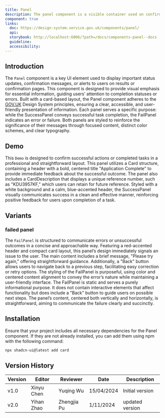 ```yaml
---
title: Panel
description: The panel component is a visible container used on confirmation or results pages to highlight important content.
component: true
links:
  doc: https://design-system.service.gov.uk/components/panel/
  api:
  storybook: http://localhost:6006/?path=/docs/components-panel--docs
  guideline:
  accessibility:
---
```


## Introduction

The `Panel` component is a key UI element used to display important status updates, confirmation messages, or alerts to users on results or confirmation pages. This component is designed to provide visual emphasis for essential information, guiding users’ attention to completion statuses or errors. Built with a card-based layout, the Panel component adheres to the [GOV.UK](https://design-system.service.gov.uk/components/panel/) Design System principles, ensuring a clear, accessible, and user-friendly presentation of information. Each panel serves a specific purpose: while the SuccessPanel conveys successful task completion, the FailPanel indicates an error or failure. Both panels are styled to reinforce the significance of their messages through focused content, distinct color schemes, and clear typography.

## Demo

<ComponentPreview
  name="panel-demo"
  className="[&_.preview>[data-orientation=vertical]]:sm:max-w-[70%]"
  description="An accordion with three items"
/>
This `Demo` is designed to confirm successful actions or completed tasks in a professional
and straightforward layout. This panel utilizes a Card structure, containing a header
with a bold, centered title "Application Complete" to provide immediate feedback
about the successful outcome. The panel also includes a CardDescription that displays
a unique reference number, such as "KDU3957KF," which users can retain for future
reference. Styled with a white background and a calm, blue-accented header, the SuccessPanel
visually communicates success in a clean and effective manner, reinforcing positive
feedback for users upon completion of a task.

## Variants

### failed panel

<ComponentPreview
  name="panel-fail"
  className="[&_.preview>[data-orientation=vertical]]:sm:max-w-[70%]"
  description="An accordion with three items"
/>
The `FailPanel` is structured to communicate errors or unsuccessful outcomes in a
concise and approachable way. Featuring a red-accented header and compact card layout,
this panel’s design immediately signals an issue to the user. The main content includes
a brief message, "Please try again," offering straightforward guidance. Additionally,
a "Back" button allows users to navigate back to a previous step, facilitating easy
correction or retry options. The styling of the FailPanel is purposeful, using color
and centered content alignment to convey the error’s nature while maintaining a user-friendly
interface. The FailPanel is static and serves a purely informational purpose. It
does not contain interactive elements that affect functionality but does include
a "Back" button to guide users on possible next steps. The panel’s content, centered
both vertically and horizontally, is straightforward, aiming to communicate the failure
clearly and succinctly.

## Installation

Ensure that your project includes all necessary dependencies for the Panel component. If they are not already installed, you can add them using npm with the following command:

```bash
npx shadcn-ui@latest add card
```

## Version History

| Version | Editor     | Reviewer    | Date       | Description     |
| ------- | ---------- | ----------- | ---------- | --------------- |
| v1.0    | Xinyu Chen | Yuqing Wu   | 15/04/2024 | Initial version |
| v2.0    | Yihan Zhao | Zhengjia Pu | 1/11/2024  | updated version |
